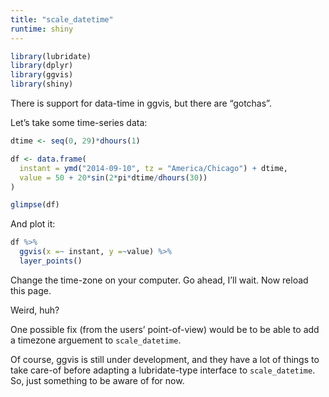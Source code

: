 ```yaml
---
title: "scale_datetime"
runtime: shiny
---
```


```r
library(lubridate)
library(dplyr)
library(ggvis)
library(shiny)
```

There is support for data-time in ggvis, but there are "gotchas".

Let's take some time-series data:

```r
dtime <- seq(0, 29)*dhours(1)

df <- data.frame(
  instant = ymd("2014-09-10", tz = "America/Chicago") + dtime,
  value = 50 + 20*sin(2*pi*dtime/dhours(30))
)

glimpse(df)
```

And plot it:

```r
df %>%
  ggvis(x =~ instant, y =~value) %>%
  layer_points()
```

Change the time-zone on your computer. Go ahead, I'll wait. Now reload this page.

Weird, huh?

One possible fix (from the users' point-of-view) would be to be able to add a timezone arguement to `scale_datetime`.

Of course, ggvis is still under development, and they have a lot of things to take care-of before adapting a lubridate-type interface to `scale_datetime`. So, just something to be aware of for now.
